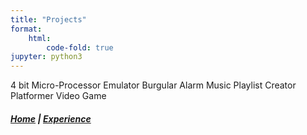 ```yaml
---
title: "Projects"
format: 
    html:
        code-fold: true
jupyter: python3
---
```


4 bit Micro-Processor Emulator
Burgular Alarm
Music Playlist Creator
Platformer Video Game

::: {.text-center}
##### [Home](index.qmd)  |  [Experience](Experience.qmd)
:::
